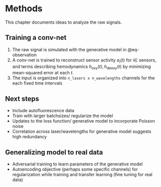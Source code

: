 # Methods

This chapter documents ideas to analyze the raw signals. 

## Training a conv-net

1. The raw signal is simulated with the generative model in @eq-observation
2. A conv-net is trained to reconstruct sensor activity $a_{i}(t)$ for $i \in$ sensors, and terms describing hemodynamics $h_{\textrm{oxy}}(t), h_{\textrm{deoxy}}(t)$ by minimizing mean-squared error at each $t$.
3. The input is organized into `n_lasers x n_wavelengths` channels for the each fixed time intervals

## Next steps

 - Include autofluorescence data
 - Train with larger batchsizes/ regularize the model
 - Updates to the loss function/ generative model to incorporate Poisson noise
 - Correlation across laser/wavelengths for generative model suggests high redundancy

## Generalizing model to real data

 - Adversarial training to learn parameters of the generative model 
 - Autoencoding objective (perhaps some specific channels) for regularization while training and transfer learning (fine tuning for real data)